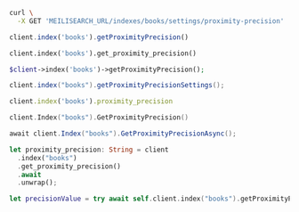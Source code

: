 <CodeGroup>

```bash cURL
curl \
  -X GET 'MEILISEARCH_URL/indexes/books/settings/proximity-precision'
```

```javascript JS
client.index('books').getProximityPrecision()
```

```python Python
client.index('books').get_proximity_precision()
```

```php PHP
$client->index('books')->getProximityPrecision();
```

```java Java
client.index("books").getProximityPrecisionSettings();
```

```ruby Ruby
client.index('books').proximity_precision
```

```go Go
client.Index("books").GetProximityPrecision()
```

```csharp C#
await client.Index("books").GetProximityPrecisionAsync();
```

```rust Rust
let proximity_precision: String = client
  .index("books")
  .get_proximity_precision()
  .await
  .unwrap();
```

```swift Swift
let precisionValue = try await self.client.index("books").getProximityPrecision()
```
</CodeGroup>